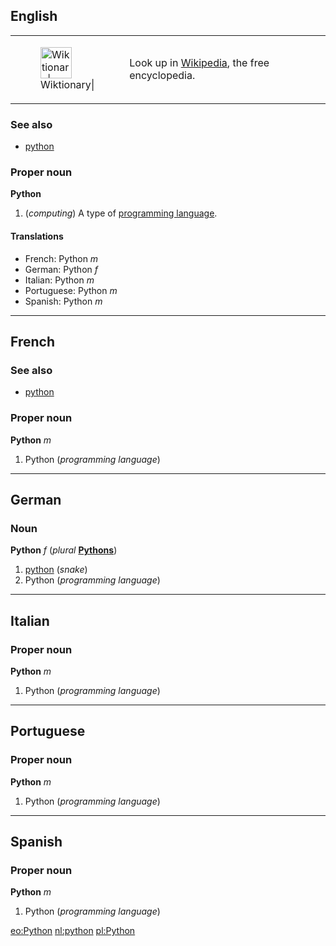 ==English==
{| border="0" width="35%" cellpadding="5" class="noprint" style="font-weight:none; float:right; border:solid #008 2px;margin-left:5px;margin-bottom:5px" 
|-
|[[Image:Wikipedia.png|50px|none|Wiktionary|<nowiki></nowiki>]]
|Look up ''[[Wikipedia:Python programming language|{{PAGENAME}}]]'' in [[Wikipedia]], the free encyclopedia.
|}
===See also===
*[[python]]
===Proper noun===
'''Python'''

#(''computing'') A type of [[programming language]].

====Translations====
*French: Python ''m''
*German: Python ''f''
*Italian: Python ''m''
*Portuguese: Python ''m''
*Spanish: Python ''m''




----
==French==
===See also===
*[[python]]
===Proper noun===
'''Python''' ''m''

#Python (''programming language'')

----
==German==
===Noun===
'''Python''' ''f'' (''plural'' '''[[Pythons]]''')

#[[python]] (''snake'')
#Python (''programming language'')

----
==Italian==
===Proper noun===
'''Python''' ''m''

#Python (''programming language'')

----
==Portuguese==
===Proper noun===
'''Python''' ''m''

#Python (''programming language'')

----
==Spanish==
===Proper noun===
'''Python''' ''m''

#Python (''programming language'')

[[eo:Python]]
[[nl:python]]
[[pl:Python]]
